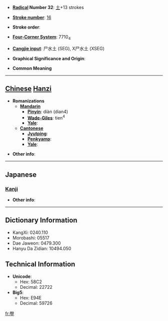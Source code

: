 * '''[[Wiktionary:Chinese radical index| Radical]] Number 32''': [[Wiktionary:Chinese radical index 土|土]]+13 strokes

* '''[[Wiktionary:Chinese total strokes index|Stroke number]]''': [[Wiktionary:Chinese total strokes index 16|16]]

* '''Stroke order''': 

* '''[[Wiktionary:Chinese four corner index|Four-Corner System]]''': 7710<sub>4</sub>

* '''[[Wiktionary:Chinese Cangjie index|Cangjie input]]''': 尸水土 (SEG), X尸水土 (XSEG)

* '''Graphical Significance and Origin''': 

* '''Common Meaning'''

----

== [[Chinese]] [[Hanzi]] ==

* '''Romanizations'''
** '''[[Mandarin]]'''
*** '''[[Pinyin]]''': diàn (dian4)
*** '''[[Wade-Giles]]''': tien<sup>4</sup>
*** '''[[Yale]]''': 
** '''[[Cantonese]]'''
*** '''[[Jyutping]]''':
*** '''[[Penkyamp]]''': 
*** '''[[Yale]]''': 

* '''Other info''': 

----

==Japanese==
===[[Kanji]]===
{{kanji|on readings=[[てん]] (ten), [[でん]] (den)|kun readings=[[かす]] (kasu), [[おり]] (ori), [[との]] (tono), [[たち]] (tachi), [[やかた]] (yakata)}}

* '''Other info''':  

----

== Dictionary Information ==

* KangXi: 0240.110
* Morobashi: 05517
* Dae Jaweon: 0479.300
* Hanyu Da Zidian: 10494.050

== Technical Information ==

* '''Unicode''':
** Hex: 58C2
** Decimal: 22722
* '''Big5''':
** Hex: E94E
** Decimal: 59726

[[fr:壂]]